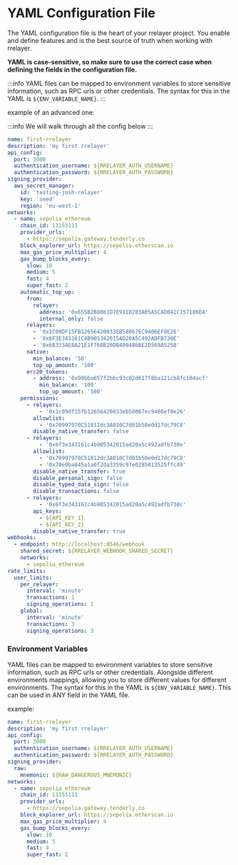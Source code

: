 # YAML Configuration File

The YAML configuration file is the heart of your rrelayer project. You enable and define features and is the best source of
truth when working with rrelayer.

**YAML is case-sensitive, so make sure to use the correct case when defining the fields in the configuration file.**

:::info
YAML files can be mapped to environment variables to store sensitive information, such as RPC urls or other credentials.
The syntax for this in the YAML is `${ENV_VARIABLE_NAME}`.
:::

example of an advanced one:

:::info
We will walk through all the config below
:::

```yaml [rrelayer.yaml]
name: first-rrelayer
description: 'my first rrelayer'
api_config:
  port: 3000
  authentication_username: ${RRELAYER_AUTH_USERNAME}
  authentication_password: ${RRELAYER_AUTH_PASSWORD}
signing_provider:
  aws_secret_manager:
    id: 'testing-josh-relayer'
    key: 'seed'
    region: 'eu-west-1'
networks:
  - name: sepolia_ethereum
    chain_id: 11155111
    provider_urls:
      - https://sepolia.gateway.tenderly.co
    block_explorer_url: https://sepolia.etherscan.io
    max_gas_price_multiplier: 4
    gas_bump_blocks_every:
      slow: 10
      medium: 5
      fast: 4
      super_fast: 2
    automatic_top_up:
      from:
        relayer:
          address: '0x655B2B8861D7E911D283A05A5CAD042C157106DA'
          internal_only: false
      relayers:
        - '0x1C09DF15FB12656420033EB58067EC9406EF0E26'
        - '0x6F3E343161C4B905342015AD20A5C492ADFB730E'
        - '0x68333AE8A21E1F768B20DB409486BE2D569A5258'
      native:
        min_balance: '50'
        top_up_amount: '100'
      erc20_tokens:
        - address: '0x99bba657f2bbc93c02d617f8ba121cb8fc104acf'
          min_balance: '100'
          top_up_amount: '500'
    permissions:
      - relayers:
          - '0x1c09df15fb12656420033eb58067ec9406ef0e26'
        allowlist:
          - '0x70997970C51812dc3A010C7d01b50e0d17dc79C8'
        disable_native_transfer: false
      - relayers:
          - '0x6f3e343161c4b905342015ad20a5c492adfb730e'
        allowlist:
          - '0x70997970C51812dc3A010C7d01b50e0d17dc79C8'
          - '0x70e0ba845a1a0f2da3359c97e0285013525ffc49'
        disable_native_transfer: true
        disable_personal_sign: false
        disable_typed_data_sign: false
        disable_transactions: false
      - relayers:
          - '0x6f3e343161c4b905342015ad20a5c492adfb730c'
        api_keys:
          - ${API_KEY_1}
          - ${API_KEY_2}
        disable_native_transfer: true
webhooks:
  - endpoint: http://localhost:8546/webhook
    shared_secret: ${RRELAYER_WEBHOOK_SHARED_SECRET}
    networks:
      - sepolia_ethereum
rate_limits:
  user_limits:
    per_relayer:
      interval: 'minute'
      transactions: 1
      signing_operations: 1
    global:
      interval: 'minute'
      transactions: 3
      signing_operations: 3
```

### Environment Variables

YAML files can be mapped to environment variables to store sensitive information, such as RPC urls or other credentials.
Alongside different environments mappings, allowing you to store different values for different environments.
The syntax for this in the YAML is `${ENV_VARIABLE_NAME}`. This can be used in ANY field in the YAML file.

example:

```yaml [rrelayer.yaml]
name: first-rrelayer
description: 'my first rrelayer'
api_config:
  port: 3000
  authentication_username: ${RRELAYER_AUTH_USERNAME}
  authentication_password: ${RRELAYER_AUTH_PASSWORD}
signing_provider:
  raw:
    mnemonic: ${RAW_DANGEROUS_MNEMONIC}
networks:
  - name: sepolia_ethereum
    chain_id: 11155111
    provider_urls:
      - https://sepolia.gateway.tenderly.co
    block_explorer_url: https://sepolia.etherscan.io
    max_gas_price_multiplier: 4
    gas_bump_blocks_every:
      slow: 10
      medium: 5
      fast: 4
      super_fast: 2
```
